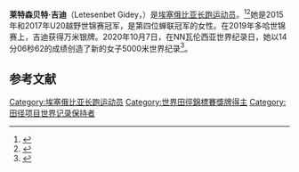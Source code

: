{{Infobox sportsperson
| name        = 莱特森贝特·吉迪<br>Letesenbet Gidey
| image       = Letesenbet Gidey 2016 FBK-Games.jpg
| caption     = 2016年的莱特森贝特·吉迪
| nationality = [[埃塞俄比亚|埃塞俄比亚]]
| birth_date  = {{birth date and age|1998|3|20|df=yes}}
| birth_place = [[埃塞俄比亚|埃塞俄比亚]][[提格雷州|提格雷州]]
| height      =
| weight      =
| country     = [[埃塞俄比亚|埃塞俄比亚]]
| sport       = [[田径|田径]]
| event       = 
| pb             = 
|medaltemplates =
{{Medal|Sport|女子[[田径|田径]]}}
{{Medal|Country|{{ETH}}}}
{{Medal|Competition|[[世界田径锦标赛|世界田径锦标赛]]}}
{{Medal|Silver|[[2019年世界田徑錦標賽|2019 多哈]]|10000米}}
{{Medal|Competition|[[世界越野錦標賽|世界越野錦標賽]]}}
{{Medal|Gold|[[2015年世界越野錦標賽|2015 贵阳]]|青年组个人}}
{{Medal|Gold|[[2015年世界越野錦標賽|2015 贵阳]]|團體}}
{{Medal|Gold|[[2017年世界越野錦標賽|2017 达坎帕拉]]|青年组个人}}
{{Medal|Gold|[[2017年世界越野錦標賽|2017 达坎帕拉]]|團體}}
{{Medal|Gold|[[2019年世界越野錦標賽|2019 奥胡斯]]|團體}}
{{Medal|Bronze|[[2019年世界越野錦標賽|2019 奥胡斯]]|成年组个人}}
}}
'''莱特森贝特·吉迪'''（Letesenbet Gidey，{{bd|1998年|3月20日||}}）是[[埃塞俄比亚|埃塞俄比亚]][[长跑|长跑运动员]]。<ref>{{Cite web|title=Letesenbet Gidey – from reluctant runner to global champion| News | iaaf.org|url=https://www.iaaf.org/news/feature/letesenbet-gidey-ethiopian-team-world-youths|work=www.iaaf.org}}</ref><ref>{{Cite web|title=Letesenbet Gidey|url=https://www.iaaf.org/athletes/ethiopia/letesenbet-gidey-297706|accessdate=11 August 2017|publisher=IAAF}}</ref>她是2015年和2017年U20越野世锦赛冠军，是第四位蝉联冠军的女性。在2019年多哈世锦赛上，吉迪获得万米银牌。2020年10月7日，在NN瓦伦西亚世界纪录日，她以14分06秒62的成绩创造了新的女子5000米世界纪录<ref>{{Cite web|title=破纪录之夜 男子10000米女子5000米诞生新纪录|url=https://sports.sina.com.cn/others/athletics/2020-10-08/doc-iivhuipp8460257.shtml|accessdate=|author=北京日報|date=|format=|publisher=|language=}}</ref>。

== 参考文献 ==
{{Reflist}}
{{DEFAULTSORT:Gidey, Letesenbet}}
[[Category:埃塞俄比亚长跑运动员|Category:埃塞俄比亚长跑运动员]]
[[Category:世界田徑錦標賽獎牌得主|Category:世界田徑錦標賽獎牌得主]]
[[Category:田径项目世界记录保持者|Category:田径项目世界记录保持者]]